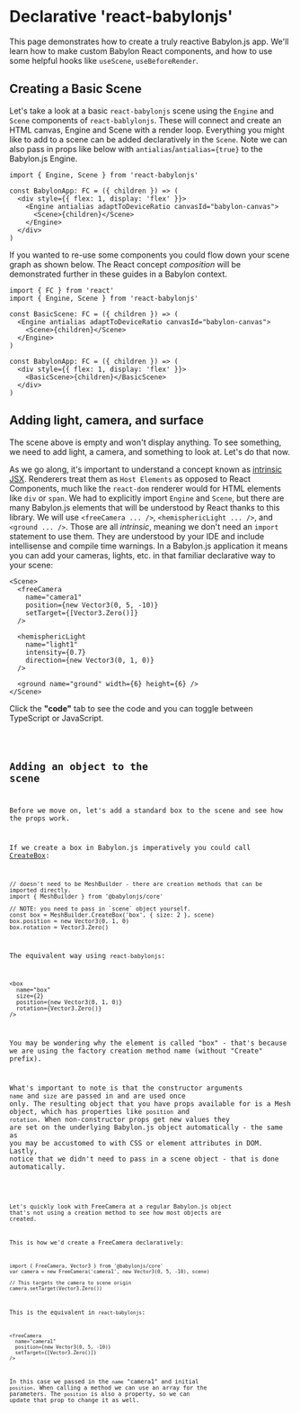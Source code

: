 # Declarative 'react-babylonjs'

This page demonstrates how to create a truly reactive Babylon.js app. We'll
learn how to make custom Babylon React components, and how to use some helpful
hooks like `useScene`, `useBeforeRender`.

## Creating a Basic Scene

Let's take a look at a basic `react-babylonjs` scene using the `Engine` and
`Scene` components of `react-bablylonjs`. These will connect and create an HTML
canvas, Engine and Scene with a render loop. Everything you might like to add to
a scene can be added declaratively in the `Scene`. Note we can also pass in
props like below with `antialias`/`antialias={true}` to the Babylon.js Engine.

```tsx
import { Engine, Scene } from 'react-babylonjs'

const BabylonApp: FC = ({ children }) => (
  <div style={{ flex: 1, display: 'flex' }}>
    <Engine antialias adaptToDeviceRatio canvasId="babylon-canvas">
      <Scene>{children}</Scene>
    </Engine>
  </div>
)
```

If you wanted to re-use some components you could flow down your scene graph as
shown below. The React concept _composition_ will be demonstrated further in
these guides in a Babylon context.

```tsx
import { FC } from 'react'
import { Engine, Scene } from 'react-babylonjs'

const BasicScene: FC = ({ children }) => (
  <Engine antialias adaptToDeviceRatio canvasId="babylon-canvas">
    <Scene>{children}</Scene>
  </Engine>
)

const BabylonApp: FC = ({ children }) => (
  <div style={{ flex: 1, display: 'flex' }}>
    <BasicScene>{children}</BasicScene>
  </div>
)
```

## Adding light, camera, and surface

The scene above is empty and won't display anything. To see something, we need
to add light, a camera, and something to look at. Let's do that now.

As we go along, it's important to understand a concept known as
[intrinsic JSX](https://www.typescriptlang.org/docs/handbook/jsx.html#intrinsic-elements).
Renderers treat them as `Host Elements` as opposed to React Components, much
like the `react-dom` renderer would for HTML elements like `div` or `span`. We
had to explicitly import `Engine` and `Scene`, but there are many Babylon.js
elements that will be understood by React thanks to this library. We will use
`<freeCamera ... />`, `<hemisphericLight ... />`, and `<ground ... />`. Those
are all _intrinsic_, meaning we don't need an `import` statement to use them.
They are understood by your IDE and include intellisense and compile time
warnings. In a Babylon.js application it means you can add your cameras, lights,
etc. in that familiar declarative way to your scene:

```tsx
<Scene>
  <freeCamera
    name="camera1"
    position={new Vector3(0, 5, -10)}
    setTarget={[Vector3.Zero()]}
  />

  <hemisphericLight
    name="light1"
    intensity={0.7}
    direction={new Vector3(0, 1, 0)}
  />

  <ground name="ground" width={6} height={6} />
</Scene>
```

Click the **"code"** tab to see the code and you can toggle between TypeScript
or JavaScript.

<code src="./BasicScene.tsx" />

## Adding an object to the scene

Before we move on, let's add a standard box to the scene and see how the props
work.

If we create a box in Babylon.js imperatively you could call
[CreateBox](https://doc.babylonjs.com/typedoc/modules/BABYLON#CreateBox-2):

```tsx
// doesn't need to be MeshBuilder - there are creation methods that can be imported directly.
import { MeshBuilder } from '@babylonjs/core'

// NOTE: you need to pass in `scene` object yourself.
const box = MeshBuilder.CreateBox('box', { size: 2 }, scene)
box.position = new Vector3(0, 1, 0)
box.rotation = Vector3.Zero()
```

The equivalent way using `react-babylonjs`:

```tsx
<box
  name="box"
  size={2}
  position={new Vector3(0, 1, 0)}
  rotation={Vector3.Zero()}
/>
```

You may be wondering why the element is called "box" - that's because we are
using the factory creation method name (without "Create" prefix).

What's important to note is that the constructor arguments `name` and `size` are
passed in and are used once only. The resulting object that you have props
available for is a Mesh object, which has properties like `position` and
`rotation`. When non-constructor props get new values they are set on the
underlying Babylon.js object automatically - the same as you may be accustomed
to with CSS or element attributes in DOM. Lastly, notice that we didn't need to
pass in a scene object - that is done automatically.

<code src="./LoneBox.tsx" />

Let's quickly look with FreeCamera at a regular Babylon.js object that's not
using a creation method to see how most objects are created.

This is how we'd create a FreeCamera declaratively:

```tsx
import { FreeCamera, Vector3 } from '@babylonjs/core'
var camera = new FreeCamera('camera1', new Vector3(0, 5, -10), scene)

// This targets the camera to scene origin
camera.setTarget(Vector3.Zero())
```

This is the equivalent in `react-babylonjs`:

```tsx
<freeCamera
  name="camera1"
  position={new Vector3(0, 5, -10)}
  setTarget={[Vector3.Zero()]}
/>
```

In this case we passed in the `name` "camera1" and initial `position`. When
calling a method we can use an array for the parameters. The `position` is also
a property, so we can update that prop to change it as well.

